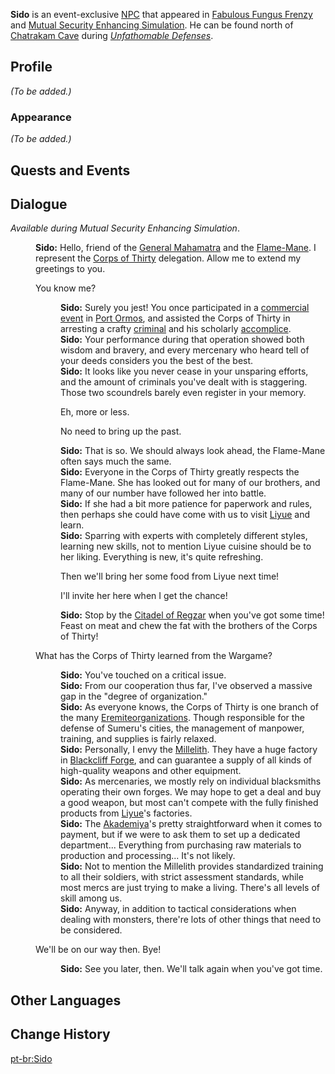 {{Meta
|missing_NPC_profile  = yes
}}
{{Character Infobox
|type             = Event NPC
|image            = NPC Sido.png
|region           = Sumeru
|location         = Sumeru
|affiliation      = Corps of Thirty
|title            = Mercenary, Corps of Thirty

|ancestry         = <!-- Clan/family -->
|father           = 
|mother           = 
|spouse           = 
|sibling          = 
|child            = 
|relative         = 

|voiceEN          = 
|voiceCN          = 
|voiceJP          = 
}}
'''Sido''' is an event-exclusive [[NPC]] that appeared in [[Fabulous Fungus Frenzy]] and [[Mutual Security Enhancing Simulation]]. He can be found north of [[Chatrakam Cave]] during ''[[Unfathomable Defenses]]''.
<!--
==Location==
{{subst:#tag:gallery|
NPC Location {{subst:PAGENAME}}.png{{subst:!}}{{subst:PAGENAME}}'s location
NPC Location {{subst:PAGENAME}} Context.png{{subst:!}}Additional context
}}
-->
==Profile==
<!--Detailed story/lore information goes here.-->
''(To be added.)''

===Appearance===
<!--Keep appearance section short and concise. Limit to 2 paragraphs with 3-4 sentences each.-->
''(To be added.)''

==Quests and Events==
{{Quests and Events}}

==Dialogue==
''Available during Mutual Security Enhancing Simulation''.
{{Dialogue Start}}
:'''Sido:''' Hello, friend of the [[Cyno|General Mahamatra]] and the [[Dehya|Flame-Mane]]. I represent the [[Corps of Thirty]] delegation. Allow me to extend my greetings to you.
:{{DIcon}} You know me?
::'''Sido:''' Surely you jest! You once participated in a [[Nilotpala Cup Beast Tamers Tournament|commercial event]] in [[Port Ormos]], and assisted the Corps of Thirty in arresting a crafty [[Elchingen|criminal]] and his scholarly [[Kautilya|accomplice]].
::'''Sido:''' Your performance during that operation showed both wisdom and bravery, and every mercenary who heard tell of your deeds considers you the best of the best.
::'''Sido:''' It looks like you never cease in your unsparing efforts, and the amount of criminals you've dealt with is staggering. Those two scoundrels barely even register in your memory.
::{{DIcon}} Eh, more or less.
::{{DIcon}} No need to bring up the past.
::'''Sido:''' That is so. We should always look ahead, the Flame-Mane often says much the same.
::'''Sido:''' Everyone in the Corps of Thirty greatly respects the Flame-Mane. She has looked out for many of our brothers, and many of our number have followed her into battle.
::'''Sido:''' If she had a bit more patience for paperwork and rules, then perhaps she could have come with us to visit [[Liyue]] and learn.
::'''Sido:''' Sparring with experts with completely different styles, learning new skills, not to mention Liyue cuisine should be to her liking. Everything is new, it's quite refreshing.
::{{DIcon}} Then we'll bring her some food from Liyue next time!
::{{DIcon}} I'll invite her here when I get the chance!
::'''Sido:''' Stop by the [[Citadel of Regzar]] when you've got some time! Feast on meat and chew the fat with the brothers of the Corps of Thirty!
:{{DIcon}} What has the Corps of Thirty learned from the Wargame?
::'''Sido:''' You've touched on a critical issue.
::'''Sido:''' From our cooperation thus far, I've observed a massive gap in the "degree of organization."
::'''Sido:''' As everyone knows, the Corps of Thirty is one branch of the many [[Eremite]]organizations. Though responsible for the defense of Sumeru's cities, the management of manpower, training, and supplies is fairly relaxed.
::'''Sido:''' Personally, I envy the [[Millelith]]. They have a huge factory in [[Blackcliff Forge]], and can guarantee a supply of all kinds of high-quality weapons and other equipment.
::'''Sido:''' As mercenaries, we mostly rely on individual blacksmiths operating their own forges. We may hope to get a deal and buy a good weapon, but most can't compete with the fully finished products from [[Liyue]]'s factories.
::'''Sido:''' The [[Akademiya]]'s pretty straightforward when it comes to payment, but if we were to ask them to set up a dedicated department... Everything from purchasing raw materials to production and processing... It's not likely.
::'''Sido:''' Not to mention the Millelith provides standardized training to all their soldiers, with strict assessment standards, while most mercs are just trying to make a living. There's all levels of skill among us.
::'''Sido:''' Anyway, in addition to tactical considerations when dealing with monsters, there're lots of other things that need to be considered.
:{{DIcon}} We'll be on our way then. Bye!
::'''Sido:''' See you later, then. We'll talk again when you've got time.
{{Dialogue End}}
<!--
==Trivia==
* 
-->
==Other Languages==
{{Other Languages|default_hidden = 1
|en      = Sido
|zhs     = 西达
|zhs_rm  = Xīdá
|zht     = 西達
|zht_rm  = Xīdá
|ja      = シード
|ja_rm   = Shiido
|ko      = 시도
|es      = Sido
|fr      = Sido
|ru      = Сидо
|th      = Sido
|vi      = Sido
|de      = Sido
|id      = Sido
|pt      = Sido
}}

==Change History==
{{Change History|3.2}}
<!--
==References==
{{Reflist}}
-->

[[pt-br:Sido]]